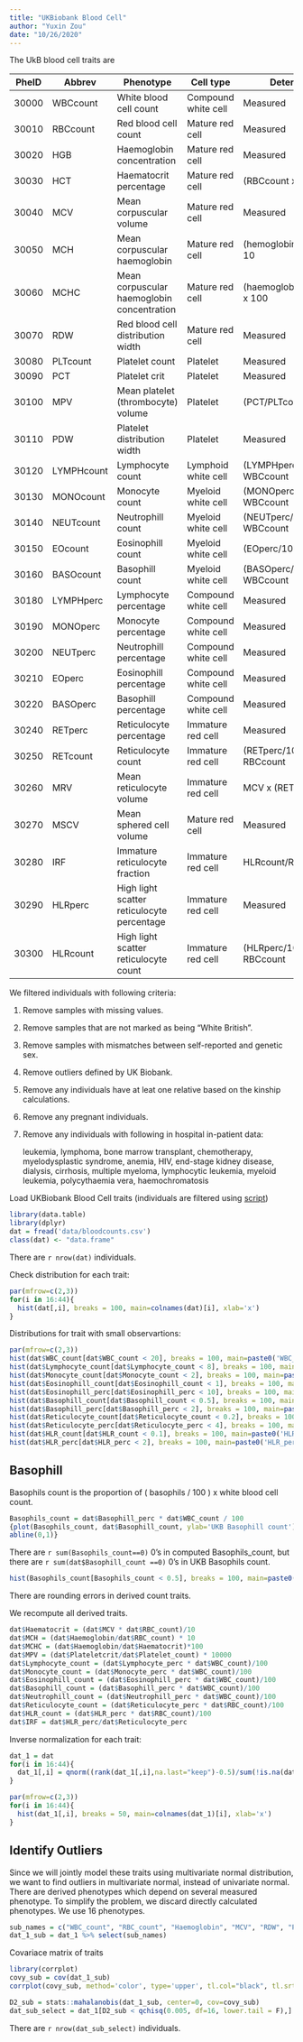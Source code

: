 ```yaml
---
title: "UKBiobank Blood Cell"
author: "Yuxin Zou"
date: "10/26/2020"
---
```


The UkB blood cell traits are

PheID | Abbrev    | Phenotype                                  | Cell type          | Determination
------|-----------|--------------------------------------------|--------------------|--------------
30000 | WBCcount  | White blood cell count                     | Compound white cell| Measured
30010 | RBCcount  | Red blood cell count                       | Mature red cell    | Measured
30020 | HGB       | Haemoglobin concentration                  | Mature red cell    | Measured
30030 | HCT       | Haematocrit percentage                     | Mature red cell    | (RBCcount x MCV) / 10
30040 | MCV       | Mean corpuscular volume                    | Mature red cell    | Measured
30050 | MCH       | Mean corpuscular haemoglobin               | Mature red cell    | (hemoglobin/RBCcount) x 10
30060 | MCHC      | Mean corpuscular haemoglobin concentration | Mature red cell    | (haemoglobin/haematocrit) x 100
30070 | RDW       | Red blood cell distribution width          | Mature red cell    | Measured
30080 | PLTcount  | Platelet count                             | Platelet           | Measured
30090 | PCT       | Platelet crit                              | Platelet           | Measured
30100 | MPV       | Mean platelet (thrombocyte) volume         | Platelet           | (PCT/PLTcount) x 10000
30110 | PDW       | Platelet distribution width                | Platelet           | Measured
30120 | LYMPHcount| Lymphocyte count                           | Lymphoid white cell| (LYMPHperc/100) x WBCcount
30130 | MONOcount | Monocyte count                             | Myeloid white cell | (MONOperc/100) x WBCcount
30140 | NEUTcount | Neutrophill count                          | Myeloid white cell | (NEUTperc/100) x WBCcount
30150 | EOcount   | Eosinophill count                          | Myeloid white cell | (EOperc/100) x WBCcount
30160 | BASOcount | Basophill count                            | Myeloid white cell | (BASOperc/100) x WBCcount
30180 | LYMPHperc | Lymphocyte percentage                      | Compound white cell| Measured
30190 | MONOperc  | Monocyte percentage                        | Compound white cell| Measured
30200 | NEUTperc  | Neutrophill percentage                     | Compound white cell| Measured
30210 | EOperc    | Eosinophill percentage                     | Compound white cell| Measured
30220 | BASOperc  | Basophill percentage                       | Compound white cell| Measured
30240 | RETperc   | Reticulocyte percentage                    | Immature red cell  | Measured
30250 | RETcount  | Reticulocyte count                         | Immature red cell  | (RETperc/100) × RBCcount
30260 | MRV       | Mean reticulocyte volume                   | Immature red cell  | MCV x (RETperc/100)
30270 | MSCV      | Mean sphered cell volume                   | Mature red cell    | Measured
30280 | IRF       | Immature reticulocyte fraction             | Immature red cell  | HLRcount/RETcount
30290 | HLRperc   | High light scatter reticulocyte percentage | Immature red cell  | Measured
30300 | HLRcount  | High light scatter reticulocyte count      | Immature red cell  | (HLRperc/100) × RBCcount


We filtered individuals with following criteria:

1. Remove samples with missing values.

2. Remove samples that are not marked as being "White British".

3. Remove samples with mismatches between self-reported and genetic sex.

4. Remove outliers defined by UK Biobank.

5. Remove any individuals have at leat one relative based on the kinship calculations.

6. Remove any pregnant individuals.

7. Remove any individuals with following in hospital in-patient data:
    
    leukemia, lymphoma, bone marrow transplant, chemotherapy, myelodysplastic syndrome, anemia, HIV, end-stage kidney disease, dialysis, cirrhosis, multiple myeloma, lymphocytic leukemia, myeloid leukemia, polycythaemia vera, haemochromatosis

Load UKBiobank Blood Cell traits (individuals are filtered using [script](scripts/get_bloodcounts.R))
```r
library(data.table)
library(dplyr)
dat = fread('data/bloodcounts.csv')
class(dat) <- "data.frame"
```
There are `r nrow(dat)` individuals.

Check distribution for each trait:
```r
par(mfrow=c(2,3))
for(i in 16:44){
  hist(dat[,i], breaks = 100, main=colnames(dat)[i], xlab='x')
}
```

Distributions for trait with small observartions:
```r
par(mfrow=c(2,3))
hist(dat$WBC_count[dat$WBC_count < 20], breaks = 100, main=paste0('WBC_count ', sum(dat$WBC_count > 20), ' inds > 20'), xlab='x')
hist(dat$Lymphocyte_count[dat$Lymphocyte_count < 8], breaks = 100, main=paste0('Lymphocyte_count ', sum(dat$Lymphocyte_count > 8), ' inds > 8'), xlab='x')
hist(dat$Monocyte_count[dat$Monocyte_count < 2], breaks = 100, main=paste0('Monocyte_count ', sum(dat$Monocyte_count > 2), ' inds > 2'), xlab='x')
hist(dat$Eosinophill_count[dat$Eosinophill_count < 1], breaks = 100, main=paste0('Eosinophill_count ', sum(dat$Eosinophill_count > 1), ' inds > 1'), xlab='x')
hist(dat$Eosinophill_perc[dat$Eosinophill_perc < 10], breaks = 100, main=paste0('Eosinophill_perc ', sum(dat$Eosinophill_perc > 10), ' inds > 10'), xlab='x')
hist(dat$Basophill_count[dat$Basophill_count < 0.5], breaks = 100, main=paste0('Basophill_count ', sum(dat$Basophill_count > 0.5), ' inds > 0.5'), xlab='x')
hist(dat$Basophill_perc[dat$Basophill_perc < 2], breaks = 100, main=paste0('Basophill_perc ', sum(dat$Basophill_perc > 2), ' inds > 2'), xlab='x')
hist(dat$Reticulocyte_count[dat$Reticulocyte_count < 0.2], breaks = 100, main=paste0('Reticulocyte_count ', sum(dat$Reticulocyte_count > 0.2), ' inds > 0.2'), xlab='x')
hist(dat$Reticulocyte_perc[dat$Reticulocyte_perc < 4], breaks = 100, main=paste0('Reticulocyte_perc ', sum(dat$Reticulocyte_perc > 4), ' inds > 4'), xlab='x')
hist(dat$HLR_count[dat$HLR_count < 0.1], breaks = 100, main=paste0('HLR_count ', sum(dat$HLR_count > 0.1), ' inds > 0.1'), xlab='x')
hist(dat$HLR_perc[dat$HLR_perc < 2], breaks = 100, main=paste0('HLR_perc ', sum(dat$HLR_perc > 2), ' inds > 2'), xlab='x')
```

## Basophill

Basophils count is the proportion of ( basophils / 100 ) x white blood cell count.

```r
Basophils_count = dat$Basophill_perc * dat$WBC_count / 100
{plot(Basophils_count, dat$Basophill_count, ylab='UKB Basophill count')
abline(0,1)}
```

There are `r sum(Basophils_count==0)` 0's in computed Basophils_count, but there are `r sum(dat$Basophill_count ==0)` 0's in UKB Basophils count.

```r
hist(Basophils_count[Basophils_count < 0.5], breaks = 100, main=paste0('Derived Basophils_count ', sum(Basophils_count > 0.5), ' inds > 0.5'), xlab='x')
```
There are rounding errors in derived count traits.

We recompute all derived traits.
```r
dat$Haematocrit = (dat$MCV * dat$RBC_count)/10
dat$MCH = (dat$Haemoglobin/dat$RBC_count) * 10
dat$MCHC = (dat$Haemoglobin/dat$Haematocrit)*100
dat$MPV = (dat$Plateletcrit/dat$Platelet_count) * 10000
dat$Lymphocyte_count = (dat$Lymphocyte_perc * dat$WBC_count)/100
dat$Monocyte_count = (dat$Monocyte_perc * dat$WBC_count)/100
dat$Eosinophill_count = (dat$Eosinophill_perc * dat$WBC_count)/100
dat$Basophill_count = (dat$Basophill_perc * dat$WBC_count)/100
dat$Neutrophill_count = (dat$Neutrophill_perc * dat$WBC_count)/100
dat$Reticulocyte_count = (dat$Reticulocyte_perc * dat$RBC_count)/100
dat$HLR_count = (dat$HLR_perc * dat$RBC_count)/100
dat$IRF = dat$HLR_perc/dat$Reticulocyte_perc
```

Inverse normalization for each trait:
```r
dat_1 = dat
for(i in 16:44){
  dat_1[,i] = qnorm((rank(dat_1[,i],na.last="keep")-0.5)/sum(!is.na(dat_1[,i])))
}
```

```r
par(mfrow=c(2,3))
for(i in 16:44){
  hist(dat_1[,i], breaks = 50, main=colnames(dat_1)[i], xlab='x')
}
```

## Identify Outliers

Since we will jointly model these traits using multivariate normal distribution, we want to find outliers in multivariate normal, instead of univariate normal. There are derived phenotypes which depend on several measured phenotype. To simplify the problem, we discard directly calculated phenotypes. We use 16 phenotypes.

```r
sub_names = c("WBC_count", "RBC_count", "Haemoglobin", "MCV", "RDW", "Platelet_count", "Plateletcrit", "PDW", "Lymphocyte_perc", "Monocyte_perc", "Neutrophill_perc", "Eosinophill_perc", "Basophill_perc", "Reticulocyte_perc", "MSCV", "HLR_perc")
dat_1_sub = dat_1 %>% select(sub_names)
```

Covariace matrix of traits
```r
library(corrplot)
covy_sub = cov(dat_1_sub)
corrplot(covy_sub, method='color', type='upper', tl.col="black", tl.srt=45, is.corr = FALSE)
```

```r
D2_sub = stats::mahalanobis(dat_1_sub, center=0, cov=covy_sub)
dat_sub_select = dat_1[D2_sub < qchisq(0.005, df=16, lower.tail = F),]
```

There are `r nrow(dat_sub_select)` individuals.


